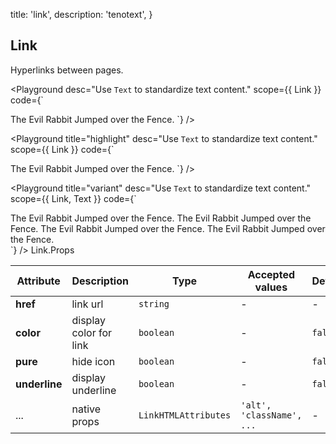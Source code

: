 
  title: 'link',
  description: 'tenotext',
}

## Link

Hyperlinks between pages.

<Playground
  desc="Use `Text` to standardize text content."
  scope={{ Link }}
  code={`
<Link href="#">The Evil Rabbit Jumped over the Fence.</Link>
`} />

<Playground
  title="highlight"
  desc="Use `Text` to standardize text content."
  scope={{ Link }}
  code={`
<Link href="#" color>The Evil Rabbit Jumped over the Fence.</Link>
`} />

<Playground
  title="variant"
  desc="Use `Text` to standardize text content."
  scope={{ Link, Text }}
  code={`
<div>
<Text><Link href="#" pure>The Evil Rabbit Jumped over the Fence.</Link></Text>
<Text><Link href="#" color pure>The Evil Rabbit Jumped over the Fence.</Link></Text>
<Text><Link href="#" pure underline>The Evil Rabbit Jumped over the Fence.</Link></Text>
<Text><Link href="#" underline>The Evil Rabbit Jumped over the Fence.</Link></Text>

</div>
`} />

<Attributes edit="/pages/docs/components/link.mdx">
<Attributes.Title>Link.Props</Attributes.Title>

| Attribute | Description | Type | Accepted values | Default
| ---------- | ---------- | ---- |  -------------- | ------ |
| **href** | link url | `string` | - | - |
| **color** | display color for link | `boolean` | - | `false` |
| **pure** | hide icon | `boolean` | - | `false` |
| **underline** | display underline | `boolean` | - | `false` |
| ... | native props | `LinkHTMLAttributes` | `'alt', 'className', ...` | - |

</Attributes>

